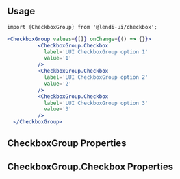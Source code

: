 
## Usage

```
import {CheckboxGroup} from '@lendi-ui/checkbox';
```

```jsx
<CheckboxGroup values={[]} onChange={() => {}}>
          <CheckboxGroup.Checkbox
            label='LUI CheckboxGroup option 1'
            value='1'
          />
          <CheckboxGroup.Checkbox
            label='LUI CheckboxGroup option 2'
            value='2'
          />
          <CheckboxGroup.Checkbox
            label='LUI CheckboxGroup option 3'
            value='3'
          />
  </CheckboxGroup>      
```

## CheckboxGroup Properties

<PropTable>
  <PropTable.Entry name="values*" type="string[]" description="An array that all selected Checkbox value set."/>
  <PropTable.Entry name="direction" type='{"row" | "column"}' defaultValue="column" description="CheckboxGroup display direction."/>
  <PropTable.Entry name="isBoxed" type="boolean" defaultValue={false} description="Whether CheckboxGroup all items are wrapped by box."/>
  <PropTable.Entry name="isDisabled" type="boolean" defaultValue={false} description="Whether CheckboxGroup all items are disabled."/>
  <PropTable.Entry name="onChange*" type="(event: React.ChangeEvent<HTMLInputElement>) => void" description="Checkbox onChange function."/>
</PropTable>


## CheckboxGroup.Checkbox Properties

<PropTable>
  <PropTable.Entry name="value*" type="string" description="Checkbox value."/>
  <PropTable.Entry name="label" type="string" description="Checkbox display label."/>
  <PropTable.Entry name="isDisabled" type="boolean" defaultValue={false} description="Whether Checkbox is unclickable."/>
</PropTable>
